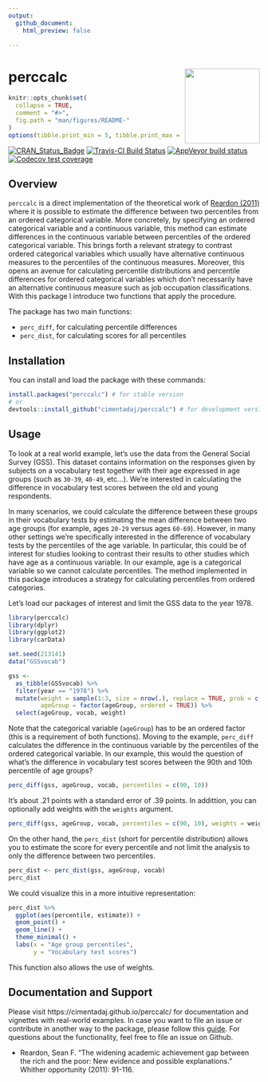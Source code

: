 ---
output:
  github_document:
    html_preview: false

---
# perccalc <a href='https://cimentadaj.github.io/perccalc/'><img src='man/figures/logo/logo_hex.png' align="right" height="150" /></a>

```{r, echo = FALSE}
knitr::opts_chunk$set(
  collapse = TRUE,
  comment = "#>",
  fig.path = "man/figures/README-"
)
options(tibble.print_min = 5, tibble.print_max = 5)
```

[![CRAN_Status_Badge](http://www.r-pkg.org/badges/version/perccalc)](http://cran.r-project.org/package=perccalc)
[![Travis-CI Build Status](https://travis-ci.org/cimentadaj/perccalc.svg?branch=master)](https://travis-ci.org/cimentadaj/perccalc)
[![AppVeyor build status](https://ci.appveyor.com/api/projects/status/github/cimentadaj/perccalc?branch=master&svg=true)](https://ci.appveyor.com/project/cimentadaj/perccalc)
[![Codecov test coverage](https://codecov.io/gh/cimentadaj/perccalc/branch/master/graph/badge.svg)](https://codecov.io/gh/cimentadaj/perccalc?branch=master)


## Overview

`perccalc` is a direct implementation of the theoretical work of [Reardon
(2011)](https://www.russellsage.org/publications/whither-opportunity) where it is possible to
estimate the difference between two percentiles from an ordered categorical variable. More
concretely, by specifying an ordered categorical variable and a continuous variable, this method can estimate differences in the continuous variable between percentiles of the ordered categorical
variable. This brings forth a relevant strategy to contrast ordered categorical variables which
usually have alternative continuous measures to the percentiles of the continuous
measures. Moreover, this opens an avenue for calculating percentile distributions and percentile
differences for ordered categorical variables which don't necessarily have an alternative continuous measure such as job occupation classifications. With this package I introduce two functions that apply the procedure.

The package has two main functions:

* `perc_diff`, for calculating percentile differences
* `perc_dist`, for calculating scores for all percentiles

## Installation

You can install and load the package with these commands:

```{r, eval = FALSE}
install.packages("perccalc") # for stable version
# or
devtools::install_github("cimentadaj/perccalc") # for development version
```

## Usage

To look at a real world example, let's use the data from the General Social Survey (GSS). This dataset contains information on the responses given by subjects on a vocabulary test together with their age expressed in age groups (such as `30-39`, `40-49`, etc...). We're interested in calculating the difference in vocabulary test scores between the old and young respondents.

In many scenarios, we could calculate the difference between these groups in their vocabulary tests by estimating the mean difference between two age groups (for example, ages `20-29` versus ages `60-69`). However, in many other settings we're specifically interested in the difference of vocabulary tests by the percentiles of the age variable. In particular, this could be of interest for studies looking to contrast their results to other studies which have age as a continuous variable. In our example, age is a categorical variable so we cannot calculate percentiles. The method implemented in this package introduces a strategy for calculating percentiles from ordered categories.

Let's load our packages of interest and limit the GSS data to the year 1978.

```{r, message = FALSE, warning = FALSE}
library(perccalc)
library(dplyr)
library(ggplot2)
library(carData)

set.seed(213141)
data("GSSvocab")

gss <- 
  as_tibble(GSSvocab) %>% 
  filter(year == "1978") %>% 
  mutate(weight = sample(1:3, size = nrow(.), replace = TRUE, prob = c(0.1, 0.5, 0.4)),
         ageGroup = factor(ageGroup, ordered = TRUE)) %>%
  select(ageGroup, vocab, weight)
```

Note that the categorical variable (`ageGroup`) has to be an ordered factor (this is a requirement of both functions). Moving to the example, `perc_diff` calculates the difference in the continuous variable by the percentiles of the ordered categorical variable. In our example, this would the question of what's the difference in vocabulary test scores between the 90th and 10th percentile of age groups?

```{r}
perc_diff(gss, ageGroup, vocab, percentiles = c(90, 10))
```

It's about .21 points with a standard error of .39 points. In addittion, you can optionally add weights with the `weights` argument.

```{r}
perc_diff(gss, ageGroup, vocab, percentiles = c(90, 10), weights = weight)
```

On the other hand, the `perc_dist` (short for percentile distribution) allows you to estimate the score for every percentile and not limit the analysis to only the difference between two percentiles.

```{r}

perc_dist <- perc_dist(gss, ageGroup, vocab)
perc_dist

```

We could visualize this in a more intuitive representation:

```{r}
perc_dist %>%
  ggplot(aes(percentile, estimate)) +
  geom_point() +
  geom_line() +
  theme_minimal() +
  labs(x = "Age group percentiles",
       y = "Vocabulary test scores")

```

This function also allows the use of weights. 

## Documentation and Support

Please visit https://cimentadaj.github.io/perccalc/ for documentation and
vignettes with real-world examples. In case you want to file an issue or
contribute in another way to the package, please follow this
[guide](https://github.com/cimentadaj/perccalc/blob/master/.github/CONTRIBUTING.md). For
questions about the functionality, feel free to file an issue on Github.

- Reardon, Sean F. "The widening academic achievement gap between the rich and the poor: New evidence and possible explanations." Whither opportunity (2011): 91-116.
